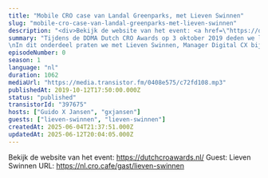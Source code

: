 ```yaml
---
title: "Mobile CRO case van Landal Greenparks, met Lieven Swinnen"
slug: "mobile-cro-case-van-landal-greenparks-met-lieven-swinnen"
description: "<div>Bekijk de website van het event: <a href=\"https://dutchcroawards.nl/\">https://dutchcroawards.nl/</a><br>Guest: Lieven Swinnen URL: https://nl.cro.cafe/gast/lieven-swinnen&nbsp;</div>"
summary: "Tijdens de DDMA Dutch CRO Awards op 3 oktober 2019 deden we live verslag vanaf het event.\nIn dit onderdeel praten we met Lieven Swinnen, Manager Digital CX bij Landal."
episodeNumber: 0
season: 1
language: "nl"
duration: 1062
mediaUrl: "https://media.transistor.fm/0408e575/c72fd108.mp3"
publishedAt: 2019-10-12T17:50:00.000Z
status: "published"
transistorId: "397675"
hosts: ["Guido X Jansen", "gxjansen"]
guests: ["lieven-swinnen", "lieven-swinnen"]
createdAt: 2025-06-04T21:37:51.000Z
updatedAt: 2025-06-12T20:04:05.000Z
---
```


Bekijk de website van het event: <a href="https://dutchcroawards.nl/">https://dutchcroawards.nl/</a>
Guest: Lieven Swinnen URL: https://nl.cro.cafe/gast/lieven-swinnen&nbsp;
